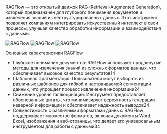 RAGFlow — это открытый движок RAG (Retrieval-Augmented Generation), который предназначен для глубокого понимания документов и извлечения знаний из неструктурированных данных. Этот инструмент позволяет компаниям интегрировать искусственный интеллект в свои процессы, улучшая качество обработки информации и взаимодействия с данными.

![RAGFlow](./assets/ragflow1.png)
![RAGFlow](./assets/ragflow2.png)
![RAGFlow](./assets/ragflow3.png)

Основные характеристики RAGFlow
- Глубокое понимание документов: RAGFlow использует продвинутые методы для извлечения знаний из сложных форматов данных, что обеспечивает высокое качество результатов14
- Шаблонная фрагментация: Пользователи могут выбирать из различных шаблонов для гибкой и настраиваемой сегментации данных, что упрощает процесс извлечения информации24
- Снижение уровня галлюцинаций: Инструмент предоставляет обоснованные цитаты, что минимизирует вероятность генерации неверной информации и обеспечивает надежность выводов24
- Совместимость с различными форматами данных: RAGFlow поддерживает множество форматов, включая документы Word, Excel, изображения и веб-страницы, что делает его универсальным инструментом для работы с данными34
